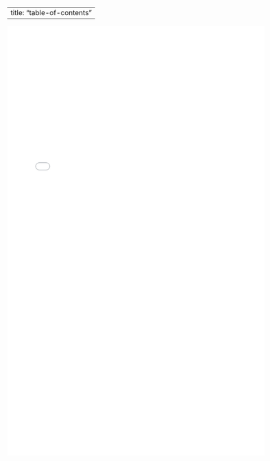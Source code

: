 
---
title: "table-of-contents"
---

```{=html}
<embed src="table-of-contents/document.pdf" width="600px" height="1000px"/>
```

